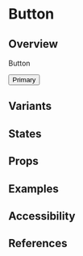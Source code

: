 
<Meta of={ButtonStories} />

# Button

## Overview

Button

<Unstyled>
	<div style={{ display: 'flex', justifyContent: 'space-between' }}>
		<Button>Primary</Button>
	</div>
</Unstyled>

## Variants

## States

## Props

## Examples

## Accessibility

## References
